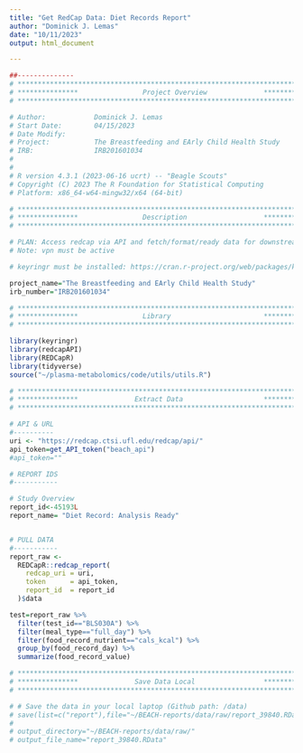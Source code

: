 ```yaml
---
title: "Get RedCap Data: Diet Records Report"
author: "Dominick J. Lemas"
date: "10/11/2023"
output: html_document

---
```


```r
##-------------- 
# **************************************************************************** #
# ***************                Project Overview              *************** #
# **************************************************************************** #

# Author:            Dominick J. Lemas
# Start Date:        04/15/2023 
# Date Modify:       
# Project:           The Breastfeeding and EArly Child Health Study
# IRB:               IRB201601034
#                   
#
# R version 4.3.1 (2023-06-16 ucrt) -- "Beagle Scouts"
# Copyright (C) 2023 The R Foundation for Statistical Computing
# Platform: x86_64-w64-mingw32/x64 (64-bit) 

# **************************************************************************** #
# ***************                Description                   *************** #
# **************************************************************************** #

# PLAN: Access redcap via API and fetch/format/ready data for downstream analysis.
# Note: vpn must be active

# keyringr must be installed: https://cran.r-project.org/web/packages/keyringr/vignettes/Avoiding_plain_text_passwords_in_R_with_keyringr.html

project_name="The Breastfeeding and EArly Child Health Study"
irb_number="IRB201601034"

```

```r

# **************************************************************************** #
# ***************                Library                       *************** #
# **************************************************************************** #

library(keyringr)
library(redcapAPI)
library(REDCapR)
library(tidyverse)
source("~/plasma-metabolomics/code/utils/utils.R")


```

```r

# **************************************************************************** #
# ***************              Extract Data                    *************** #
# **************************************************************************** #

# API & URL
#----------
uri <- "https://redcap.ctsi.ufl.edu/redcap/api/"
api_token=get_API_token("beach_api")
#api_token=""

# REPORT IDS
#-----------

# Study Overview
report_id<-45193L
report_name= "Diet Record: Analysis Ready"


# PULL DATA
#-----------
report_raw <-
  REDCapR::redcap_report(
    redcap_uri = uri,
    token      = api_token,
    report_id  = report_id
  )$data 


```

```r

test=report_raw %>%
  filter(test_id=="BLS030A") %>%
  filter(meal_type=="full_day") %>%
  filter(food_record_nutrient=="cals_kcal") %>%
  group_by(food_record_day) %>%
  summarize(food_record_value)


```


```r

# **************************************************************************** #
# ***************              Save Data Local                 *************** #
# **************************************************************************** #

# # Save the data in your local laptop (Github path: /data)
# save(list=c("report"),file="~/BEACH-reports/data/raw/report_39840.RData")
# 
# output_directory="~/BEACH-reports/data/raw/"
# output_file_name="report_39840.RData"

```

